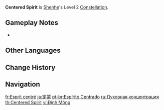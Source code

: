{{Constellation Infobox
|image       = Constellation Centered Spirit.png
|description = [[Divine Maiden's Deliverance]] lasts for 6 seconds longer.<br>Active characters within the skill's field deal 15% increased {{Cryo}} CRIT DMG.
|level       = 2
|character   = Shenhe
|utility1    = CRIT DMG
|utility2    = Duration Increase
}}
'''Centered Spirit''' is [[Shenhe]]'s Level 2 [[Constellation]].

==Gameplay Notes==
* {{Talent Note|direct buff|CRIT DMG}}

==Other Languages==
{{Other Languages
|en      = Centered Spirit
|zhs     = 定蒙
|zhs_rm  = Dìng Méng
|zht     = 定蒙
|zht_rm  = Dìng Méng
|zh_tl   = Control Foolishness
|ja      = 定蒙
|ja_rm   = Teimou{{Assumed}}
|ja_tl   = Control Ignorance{{Sino}}
|ko      = 정몽
|ko_tl   = Control Foolishness
|es      = Concentración espiritual
|es_tl   = Spiritual Concentration
|fr      = Esprit centré
|fr_tl   = Centered Spirit
|ru      = Духовная концентрация
|ru_tl   = Spiritual Concentration
|th      = Centered Spirit
|vi      = Định Mông
|vi_tl   = 
|de      = Fixierung des Geistes
|de_tl   = Fixation of the Spirit
|id      = Centered Spirit
|pt      = Espírito Centrado
|pt_tl   = Centered Spirit
|tr      = Dengeli Ruh
|tr_tl   = Balanced Spirit
|it      = Concentrazione spirituale
|it_tl   = Spiritual Concentration
}}

==Change History==
{{Change History|2.4}}

==Navigation==
{{Talent Navbox|Shenhe}}

[[fr:Esprit centré]]
[[ja:定蒙]]
[[pt-br:Espírito Centrado]]
[[ru:Духовная концентрация]]
[[th:Centered Spirit]]
[[vi:Định Mông]]